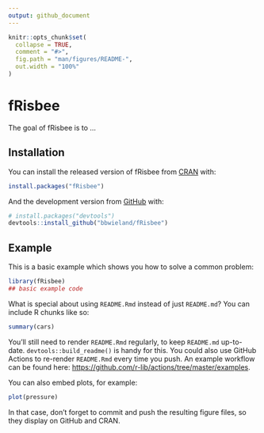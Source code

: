 ```yaml
---
output: github_document
---
```


<!-- README.md is generated from README.Rmd. Please edit that file -->

```r
knitr::opts_chunk$set(
  collapse = TRUE,
  comment = "#>",
  fig.path = "man/figures/README-",
  out.width = "100%"
)
```

# fRisbee

<!-- badges: start -->
<!-- badges: end -->

The goal of fRisbee is to ...

## Installation

You can install the released version of fRisbee from [CRAN](https://CRAN.R-project.org) with:

``` r
install.packages("fRisbee")
```

And the development version from [GitHub](https://github.com/) with:

``` r
# install.packages("devtools")
devtools::install_github("bbwieland/fRisbee")
```
## Example

This is a basic example which shows you how to solve a common problem:

```r
library(fRisbee)
## basic example code
```

What is special about using `README.Rmd` instead of just `README.md`? You can include R chunks like so:

```r
summary(cars)
```

You'll still need to render `README.Rmd` regularly, to keep `README.md` up-to-date. `devtools::build_readme()` is handy for this. You could also use GitHub Actions to re-render `README.Rmd` every time you push. An example workflow can be found here: <https://github.com/r-lib/actions/tree/master/examples>.

You can also embed plots, for example:

```r
plot(pressure)
```

In that case, don't forget to commit and push the resulting figure files, so they display on GitHub and CRAN.
